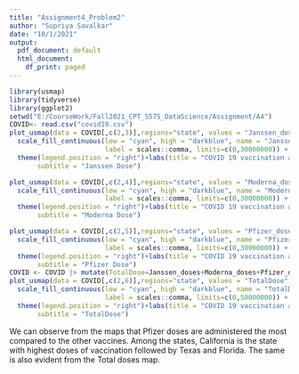 ---
title: "Assignment4_Problem2"
author: "Supriya Savalkar"
date: "10/1/2021"
output:
  pdf_document: default
  html_document:
    df_print: paged
---

```{r}
library(usmap)
library(tidyverse)
library(ggplot2)
setwd("E:/CourseWork/Fall2021_CPT_S575_DataScience/Assignment/A4")
COVID<- read.csv("covid19.csv")
plot_usmap(data = COVID[,c(2,3)],regions="state", values = "Janssen_doses", color = "blue") + 
  scale_fill_continuous(low = "cyan", high = "darkblue", name = "Janssen_doses", 
                        label = scales::comma, limits=c(0,30000000)) + 
  theme(legend.position = "right")+labs(title = "COVID 19 vaccination administered",
       subtitle = "Janssen Dose")

plot_usmap(data = COVID[,c(2,4)],regions="state", values = "Moderna_doses", color = "blue") + 
  scale_fill_continuous(low = "cyan", high = "darkblue", name = "Moderna_doses",
                        label = scales::comma, limits=c(0,30000000)) + 
  theme(legend.position = "right")+labs(title = "COVID 19 vaccination administered",
       subtitle = "Moderna Dose")

plot_usmap(data = COVID[,c(2,5)],regions="state", values = "Pfizer_doses", color = "blue") + 
  scale_fill_continuous(low = "cyan", high = "darkblue", name = "Pfizer_doses", 
                        label = scales::comma, limits=c(0,30000000)) + 
  theme(legend.position = "right")+labs(title = "COVID 19 vaccination administered",
       subtitle = "Pfizer Dose")
COVID <- COVID |> mutate(TotalDose=Janssen_doses+Moderna_doses+Pfizer_doses)
plot_usmap(data = COVID[,c(2,6)],regions="state", values = "TotalDose", color = "blue") + 
  scale_fill_continuous(low = "cyan", high = "darkblue", name = "TotalDose", 
                        label = scales::comma, limits=c(0,50000000)) +
  theme(legend.position = "right")+labs(title = "COVID 19 vaccination administered",
       subtitle = "TotalDose")

```
We can observe from the maps that Pfizer doses are administered the most compared to the other vaccines.
Among the states, California is the state with highest doses of vaccination followed by Texas and Florida.
The same is also evident from the Total doses map.




